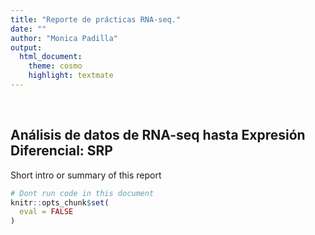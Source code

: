 ```yaml
---
title: "Reporte de prácticas RNA-seq."
date: ""
author: "Monica Padilla"
output:
  html_document:
    theme: cosmo
    highlight: textmate
---
```


\

## **Análisis de datos de RNA-seq hasta Expresión Diferencial: SRP** {.tabset}

Short intro or summary of this report


```r
# Dont run code in this document
knitr::opts_chunk$set(
  eval = FALSE
)
```